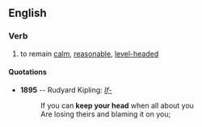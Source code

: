 ==English==

===Verb===
{{en-verb|inf=to [[keep]] one's [[head]]|keeps one's head|keeping one's head|kept one's head}} {{intransitive}}

# to remain [[calm]], [[reasonable]], [[level-headed]]

====Quotations====
*'''1895''' -- Rudyard Kipling: ''[[w:If-|If-]]''
*:If you can '''keep your head''' when all about you
*:Are losing theirs and blaming it on you;